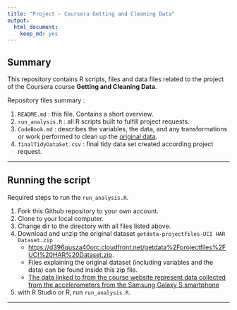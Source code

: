 ```yaml
---
title: "Project - Coursera Getting and Cleaning Data"
output: 
  html_document:
    keep_md: yes
---
```


## Summary
This repository contains R scripts, files and data files related to the project of the Coursera course **Getting and Cleaning Data**. 

Repository files summary :

1. `README.md` : this file. Contains a short overview.
2. `run_analysis.R` : all R scripts built to fulfill project requests.
3. `CodeBook.md` : describes the variables, the data, and any transformations or work performed to clean up the [original data](<https://d396qusza40orc.cloudfront.net/getdata%2Fprojectfiles%2FUCI%20HAR%20Dataset.zip>).
4. `finalTidyDataSet.csv` : final tidy data set created according project request.

---

## Running the script
Required steps to run the `run_analysis.R`.

1. Fork this Github repository to your own account.
2. Clone to your local computer.
3. Change dir to the directory with all files listed above.
4. Download and unzip the original dataset `getdata-projectfiles-UCI HAR Dataset.zip`
     + <https://d396qusza40orc.cloudfront.net/getdata%2Fprojectfiles%2FUCI%20HAR%20Dataset.zip>. 
     + Files explaining the original dataset (including variables and the data) can be found inside this zip file.
     + [The data linked to from the course website represent data collected from the accelerometers from the Samsung Galaxy S smartphone](http://archive.ics.uci.edu/ml/datasets/Human+Activity+Recognition+Using+Smartphones)
5. with R Studio or R, run `run_analysis.R`.

---


